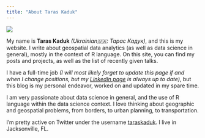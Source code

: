 ```yaml
---
title: "About Taras Kaduk"
---
```


![](static/photo_tc.jpg)

My name is __Taras Kaduk__ _(Ukrainian🇺🇦: Тарас Кадук)_, and this is my website. I write about geospatial data analytics (as well as data science in general), mostly in the context of R language. On this site, you can find my posts and projects, as well as the list of recently given talks.

I have a full-time job _(I will most likely forget to update this page if and when I change positions, but my [LinkedIn page](https://www.linkedin.com/in/taraskaduk) is always up to date)_, but this blog is my personal endeavor, worked on and updated in my spare time.

I am very passionate about data science in general, and the use of R language within the data science context. I love thinking about geographic and geospatial problems, from borders, to urban planning, to transportation.

I'm pretty active on Twitter under the username [taraskaduk](https://twitter.com/taraskaduk). I live in Jacksonville, FL.
